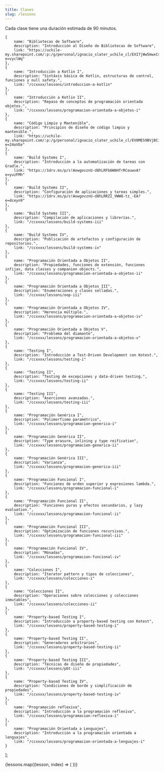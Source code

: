 ```yaml
---
title: Clases
slug: /lessons
---
```


Cada clase tiene una duración estimada de 90 minutos.

    {
        name: "Bibliotecas de Software",
        description: "Introducción al Diseño de Bibliotecas de Software",
        link: "https://uchile-my.sharepoint.com/:p:/g/personal/ignacio_slater_uchile_cl/EXI7jWw5mwxCsbXsgLKds4kBbrCKrls7HQTXKcLr3ZDe8g?e=vyclWq"
    },
    {
        name: "Introducción a Kotlin I",
        description: "Sintáxis básica de Kotlin, estructuras de control, funciones y null safety.",
        link: "/ccxxxx/lessons/introduccion-a-kotlin"
    },
    {
        name: "Introducción a Kotlin II",
        description: "Repaso de conceptos de programación orientada objetos.",
        link: "/ccxxxx/lessons/programacion-orientada-a-objetos-i"
    },
    {
        name: "Código Limpio y Mantenible",
        description: "Principios de diseño de código limpio y mantenible.",
        link: "https://uchile-my.sharepoint.com/:p:/g/personal/ignacio_slater_uchile_cl/EV0MES9BVjBCiEW8Ezrx_TEBGXUflXb9WSCJzk76Sh27jg?e=24oVEe"
    },
    {
        name: "Build Systems I",
        description: "Introducción a la automatización de tareas con Gradle.",
        link: "https://1drv.ms/p/s!AowgovznU-d8hLRFb6W6HfrRCouwvA?e=yuzFMh"
    },
    {
        name: "Build Systems II",
        description: "Configuración de aplicaciones y tareas simples.",
        link: "https://1drv.ms/p/s!AowgovznU-d8hLRRZI_VWW8-tz_-EA?e=dceyn9"
    },
    {
        name: "Build Systems III",
        description: "Compilación de aplicaciones y librerías.",
        link: "/ccxxxx/lessons/build-systems-iii"
    },
    {
        name: "Build Systems IV",
        description: "Publicación de artefactos y configuración de repositorios.",
        link: "/ccxxxx/lessons/build-systems-iv"
    },
    {
        name: "Programación Orientada a Objetos II",
        description: "Propiedades, funciones de extensión, funciones infijas, data classes y companion objects.",
        link: "/ccxxxx/lessons/programacion-orientada-a-objetos-ii"
    },
    {
        name: "Programación Orientada a Objetos III",
        description: "Enumeraciones y clases selladas.",
        link: "/ccxxxx/lessons/oop-iii"
    },
    {
        name: "Programación Orientada a Objetos IV",
        description: "Herencia múltiple.",
        link: "/ccxxxx/lessons/programacion-orientada-a-objetos-iv"
    },
    {
        name: "Programación Orientada a Objetos V",
        description: "Problema del diamante",
        link: "/ccxxxx/lessons/programacion-orientada-a-objetos-v"
    },
    {
        name: "Testing I",
        description: "Introducción a Test-Driven Development con Kotest.",
        link: "/ccxxxx/lessons/testing-i"
    },
    {
        name: "Testing II",
        description: "Testing de excepciones y data-driven testing.",
        link: "/ccxxxx/lessons/testing-ii"
    },
    {
        name: "Testing III",
        description: "Aserciones avanzadas.",
        link: "/ccxxxx/lessons/testing-iii"
    },
    {
        name: "Programación Genérica I",
        description: "Polimorfismo paramétrico",
        link: "/ccxxxx/lessons/programacion-generica-i"
    },
    {
        name: "Programación Genérica II",
        description: "Type erasure, inlining y type reification",
        link: "/ccxxxx/lessons/programacion-generica-ii"
    },
    {
        name: "Programación Genérica III",
        description: "Varianza",
        link: "/ccxxxx/lessons/programacion-generica-iii"
    },
    {
        name: "Programación Funcional I",
        description: "Funciones de orden superior y expresiones lambda.",
        link: "/ccxxxx/lessons/programacion-funcional-i"
    },
    {
        name: "Programación Funcional II",
        description: "Funciones puras y efectos secundarios, y lazy evaluation.",
        link: "/ccxxxx/lessons/programacion-funcional-ii"
    },
    {
        name: "Programación Funcional III",
        description: "Optimización de funciones recursivas.",
        link: "/ccxxxx/lessons/programacion-funcional-iii"
    },
    {
        name: "Programación Funcional IV",
        description: "Mónadas",
        link: "/ccxxxx/lessons/programacion-funcional-iv"
    },
    {
        name: "Colecciones I",
        description: "Iterator pattern y tipos de colecciones",
        link: "/ccxxxx/lessons/colecciones-i"
    },
    {
        name: "Colecciones II",
        description: "Operaciones sobre colecciones y colecciones inmutables",
        link: "/ccxxxx/lessons/colecciones-ii"
    },
    {
        name: "Property-based Testing I",
        description: "Introducción a property-based testing con Kotest",
        link: "/ccxxxx/lessons/property-based-testing-i"
    },
    {
        name: "Property-based Testing II",
        description: "Generadores arbitrarios",
        link: "/ccxxxx/lessons/property-based-testing-ii"
    },
    {
        name: "Property-based Testing III",
        description: "Técnicas de diseño de propiedades",
        link: "/ccxxxx/lessons/pbt-iii"
    },
    {
        name: "Property-based Testing IV",
        description: "Condiciones de borde y simplificación de propiedades",
        link: "/ccxxxx/lessons/property-based-testing-iv"
    },
    {
        name: "Programación reflexiva",
        description: "Introducción a la programación reflexiva",
        link: "/ccxxxx/lessons/programacion-reflexiva-i"
    },
    {
        name: "Programación Orientada a Lenguajes",
        description: "Introducción a la programación orientada a lenguajes",
        link: "/ccxxxx/lessons/programacion-orientada-a-lenguajes-i"
    }
];

<div className="grid grid-cols-1 sm:grid-cols-2 lg:grid-cols-3 gap-8 p-6">
    {lessons.map((lesson, index) => (
        <LessonItem
            Url={lesson.link}
            Title={lesson.name}
            Counter={index + 1}
            Description={lesson.description}
            key={index}
        />
    ))}
</div>
